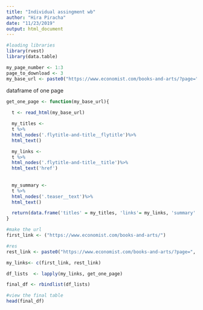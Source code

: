 ```yaml
---
title: "Individual assingment wb"
author: "Hira Piracha"
date: "11/23/2019"
output: html_document
---
```


```r
#loading libraries
library(rvest)
library(data.table)
```

```r
my_page_number <- 1:3
page_to_download <- 3
my_base_url <- paste0("https://www.economist.com/books-and-arts/?page=", my_page_number)

```

dataframe of one page

```r

get_one_page <- function(my_base_url){
  
  t <- read_html(my_base_url)

  my_titles <- 
  t %>%
  html_nodes('.flytitle-and-title__flytitle')%>%
  html_text()

  my_links <- 
  t %>%
  html_nodes('.flytitle-and-title__title')%>%  
  html_text('href')
  
  
  my_summary <- 
  t %>%
  html_nodes('.teaser__text')%>%
  html_text()

  return(data.frame('titles' = my_titles, 'links'= my_links, 'summary' = my_summary))
}

#make the url
first_link <- ("https://www.economist.com/books-and-arts/")

#res
rest_link <- paste0("https://www.economist.com/books-and-arts/?page=", c(2:page_to_download))

my_links<- c(first_link, rest_link)

df_lists  <- lapply(my_links, get_one_page)

final_df <- rbindlist(df_lists)

#view the final table
head(final_df)

```


